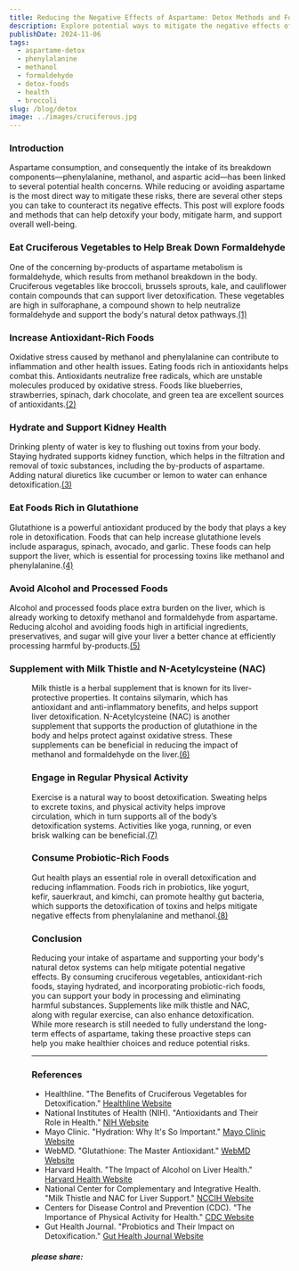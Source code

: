 ```yaml
---
title: Reducing the Negative Effects of Aspartame: Detox Methods and Foods that Help
description: Explore potential ways to mitigate the negative effects of aspartame, phenylalanine, and methanol. Discover detox methods and foods that help.
publishDate: 2024-11-06
tags:
  - aspartame-detox
  - phenylalanine
  - methanol
  - formaldehyde
  - detox-foods
  - health
  - broccoli
slug: /blog/detox
image: ../images/cruciferous.jpg
---
```


### Introduction

Aspartame consumption, and consequently the intake of its breakdown components—phenylalanine, methanol, and aspartic acid—has been linked to several potential health concerns. While reducing or avoiding aspartame is the most direct way to mitigate these risks, there are several other steps you can take to counteract its negative effects. This post will explore foods and methods that can help detoxify your body, mitigate harm, and support overall well-being.

### Eat Cruciferous Vegetables to Help Break Down Formaldehyde

One of the concerning by-products of aspartame metabolism is formaldehyde, which results from methanol breakdown in the body. Cruciferous vegetables like broccoli, brussels sprouts, kale, and cauliflower contain compounds that can support liver detoxification. These vegetables are high in sulforaphane, a compound shown to help neutralize formaldehyde and support the body's natural detox pathways.[(1)](#ref "Healthline (2024)")

### Increase Antioxidant-Rich Foods

Oxidative stress caused by methanol and phenylalanine can contribute to inflammation and other health issues. Eating foods rich in antioxidants helps combat this. Antioxidants neutralize free radicals, which are unstable molecules produced by oxidative stress. Foods like blueberries, strawberries, spinach, dark chocolate, and green tea are excellent sources of antioxidants.[(2)](#ref "NIH (2024)")

### Hydrate and Support Kidney Health

Drinking plenty of water is key to flushing out toxins from your body. Staying hydrated supports kidney function, which helps in the filtration and removal of toxic substances, including the by-products of aspartame. Adding natural diuretics like cucumber or lemon to water can enhance detoxification.[(3)](#ref "Mayo Clinic (2024)")

### Eat Foods Rich in Glutathione

Glutathione is a powerful antioxidant produced by the body that plays a key role in detoxification. Foods that can help increase glutathione levels include asparagus, spinach, avocado, and garlic. These foods can help support the liver, which is essential for processing toxins like methanol and phenylalanine.[(4)](#ref "WebMD (2024)")

### Avoid Alcohol and Processed Foods

Alcohol and processed foods place extra burden on the liver, which is already working to detoxify methanol and formaldehyde from aspartame. Reducing alcohol and avoiding foods high in artificial ingredients, preservatives, and sugar will give your liver a better chance at efficiently processing harmful by-products.[(5)](#ref "Harvard Health (2024)")

### Supplement with Milk Thistle and N-Acetylcysteine (NAC)

<Figure src="../images/supplements.jpg" alt="Detox supplements" />

Milk thistle is a herbal supplement that is known for its liver-protective properties. It contains silymarin, which has antioxidant and anti-inflammatory benefits, and helps support liver detoxification. N-Acetylcysteine (NAC) is another supplement that supports the production of glutathione in the body and helps protect against oxidative stress. These supplements can be beneficial in reducing the impact of methanol and formaldehyde on the liver.[(6)](#ref "National Center for Complementary and Integrative Health (2024)")

### Engage in Regular Physical Activity

Exercise is a natural way to boost detoxification. Sweating helps to excrete toxins, and physical activity helps improve circulation, which in turn supports all of the body’s detoxification systems. Activities like yoga, running, or even brisk walking can be beneficial.[(7)](#ref "CDC (2024)")

### Consume Probiotic-Rich Foods

Gut health plays an essential role in overall detoxification and reducing inflammation. Foods rich in probiotics, like yogurt, kefir, sauerkraut, and kimchi, can promote healthy gut bacteria, which supports the detoxification of toxins and helps mitigate negative effects from phenylalanine and methanol.[(8)](#ref "Gut Health Journal (2024)")

### Conclusion

Reducing your intake of aspartame and supporting your body's natural detox systems can help mitigate potential negative effects. By consuming cruciferous vegetables, antioxidant-rich foods, staying hydrated, and incorporating probiotic-rich foods, you can support your body in processing and eliminating harmful substances. Supplements like milk thistle and NAC, along with regular exercise, can also enhance detoxification. While more research is still needed to fully understand the long-term effects of aspartame, taking these proactive steps can help you make healthier choices and reduce potential risks.

* * *

### References

*   Healthline. "The Benefits of Cruciferous Vegetables for Detoxification." [Healthline Website](https://www.healthline.com)
*   National Institutes of Health (NIH). "Antioxidants and Their Role in Health." [NIH Website](https://www.nih.gov)
*   Mayo Clinic. "Hydration: Why It's So Important." [Mayo Clinic Website](https://www.mayoclinic.org)
*   WebMD. "Glutathione: The Master Antioxidant." [WebMD Website](https://www.webmd.com)
*   Harvard Health. "The Impact of Alcohol on Liver Health." [Harvard Health Website](https://www.health.harvard.edu)
*   National Center for Complementary and Integrative Health. "Milk Thistle and NAC for Liver Support." [NCCIH Website](https://www.nccih.nih.gov)
*   Centers for Disease Control and Prevention (CDC). "The Importance of Physical Activity for Health." [CDC Website](https://www.cdc.gov)
*   Gut Health Journal. "Probiotics and Their Impact on Detoxification." [Gut Health Journal Website](https://www.guthealthjournal.org)

  

##### please share:
